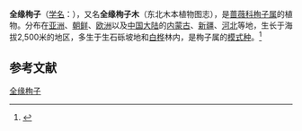 {{Speciesbox
| name = 全缘栒子
| status = 
| status_system = 
| image = Cotoneaster integerrimus Sturm1.jpg
| image_width = 240px
| image_caption = 1796年德国绘图
| genus = Cotoneaster
| species = integerrimus
| authority = Medic.
}}

'''全缘栒子'''（[[学名|学名]]：{{lang|la|''Cotoneaster integerrimus''}}），又名'''全缘栒子木'''（东北木本植物图志），是[[蔷薇科|蔷薇科]][[栒子属|栒子属]]的植物。分布在[[亚洲|亚洲]]、[[朝鲜|朝鲜]]、[[欧洲|欧洲]]以及[[中国大陆|中国大陆]]的[[内蒙古|内蒙古]]、[[新疆|新疆]]、[[河北|河北]]等地，生长于海拔2,500米的地区，多生于生石砾坡地和[[白桦|白桦]]林内，是栒子属的[[模式种|模式种]]。<ref>{{cite web| url =http://www.bioinfo.cn/db05/KmzwSpecies.php?action=view&id=18977| title =全缘栒子| work =《中国高等植物数据库全库》| publisher =中国科学院微生物研究所| author =昆明植物研究所| accessdate =2009-02-25| deadurl =yes| archiveurl =https://web.archive.org/web/20160305002853/http://www.bioinfo.cn/db05/KmzwSpecies.php?action=view&id=18977| archivedate =2016-03-05}}</ref>

== 参考文献 ==
{{reflist}}
{{Taxonbar|from=Q158930}}

[[Category:栒子属|全缘栒子]]


{{植物小作品}}